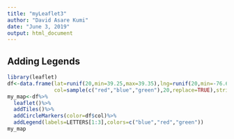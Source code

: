 ```yaml
---
title: "myLeaflet3"
author: "David Asare Kumi"
date: "June 3, 2019"
output: html_document
---
```



## Adding Legends

```r
library(leaflet)
df<-data.frame(lat=runif(20,min=39.25,max=39.35),lng=runif(20,min=-76.65,max=-76.55),
               col=sample(c("red","blue","green"),20,replace=TRUE),stringsAsFactors=FALSE)
my_map<-df%>%
  leaflet()%>%
  addTiles()%>%
  addCircleMarkers(color=df$col)%>%
  addLegend(labels=LETTERS[1:3],colors=c("blue","red","green"))
my_map

```